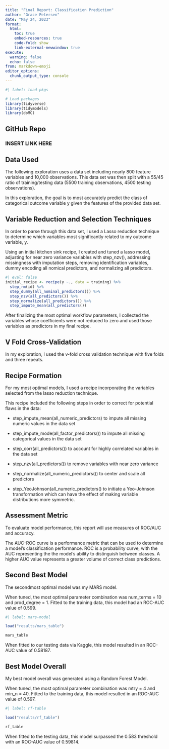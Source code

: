 ```yaml
---
title: "Final Report: Classification Prediction"
author: "Grace Petersen"
date: "May 24, 2023"
format:
  html:
    toc: true
    embed-resources: true
    code-fold: show
    link-external-newwindow: true
execute:
  warning: false
  echo: false
from: markdown+emoji 
editor_options: 
  chunk_output_type: console
---
```


```r
#| label: load-pkgs

# Load packages
library(tidyverse)
library(tidymodels)
library(doMC)
```

## GitHub Repo

### INSERT LINK HERE

## Data Used

The following exploration uses a data set including nearly 800 feature variables and 10,000 observations. This data set was then split with a 55/45 ratio of training/testing data (5500 training observations, 4500 testing observations).

In this exploration, the goal is to most accurately predict the class of categorical outcome variable y given the features of the provided data set.

## Variable Reduction and Selection Techniques

In order to parse through this data set, I used a Lasso reduction technique to determine which variables most significantly related to my outcome variable, y.

Using an initial kitchen sink recipe, I created and tuned a lasso model, adjusting for near zero variance variables with step_nzv(), addressing missingness with imputation steps, removing identification variables, dummy encoding all nomical predictors, and normalizing all predictors.

```r
#| eval: false
initial_recipe <- recipe(y ~., data = training) %>%
  step_rm(id) %>%
  step_dummy(all_nominal_predictors()) %>% 
  step_nzv(all_predictors()) %>% 
  step_normalize(all_predictors()) %>% 
  step_impute_mean(all_predictors())
```

After finalizing the most optimal workflow parameters, I collected the variables whose coefficients were not reduced to zero and used those variables as predictors in my final recipe.

## V Fold Cross-Validation

In my exploration, I used the v-fold cross validation technique with five folds and three repeats.

## Recipe Formation

For my most optimal models, I used a recipe incorporating the variables selected from the lasso reduction technique.

This recipe included the following steps in order to correct for potential flaws in the data:

-   step_impute_mean(all_numeric_predictors) to impute all missing numeric values in the data set

-   step_impute_mode(all_factor_predictors()) to impute all missing categorical values in the data set

-   step_corr(all_predictors()) to account for highly correlated variables in the data set

-   step_nzv(all_predictors()) to remove variables with near zero variance

-   step_normalize(all_numeric_predictors()) to center and scale all predictors

-   step_YeoJohnson(all_numeric_predictors() to initiate a Yeo-Johnson transformation which can have the effect of making variable distributions more symmetric.

## Assessment Metric

To evaluate model performance, this report will use measures of ROC/AUC and accuracy.

The AUC-ROC curve is a performance metric that can be used to determine a model's classification performance. ROC is a probability curve, with the AUC representing the the model's ability to distinguish between classes. A higher AUC value represents a greater volume of correct class predictions.

## Second Best Model

The secondmost optimal model was my MARS model.

When tuned, the most optimal parameter combination was num_terms = 10 and prod_degree = 1. Fitted to the training data, this model had an ROC-AUC value of 0.599.

```r
#| label: mars-model

load("results/mars_table")

mars_table
```

When fitted to our testing data via Kaggle, this model resulted in an ROC-AUC value of 0.58187.

## Best Model Overall

My best model overall was generated using a Random Forest Model.

When tuned, the most optimal parameter combination was mtry = 4 and min_n = 40. Fitted to the training data, this model resulted in an ROC-AUC value of 0.597.

```r
#| label: rf-table

load("results/rf_table")

rf_table
```

When fitted to the testing data, this model surpassed the 0.583 threshold with an ROC-AUC value of 0.59814.
